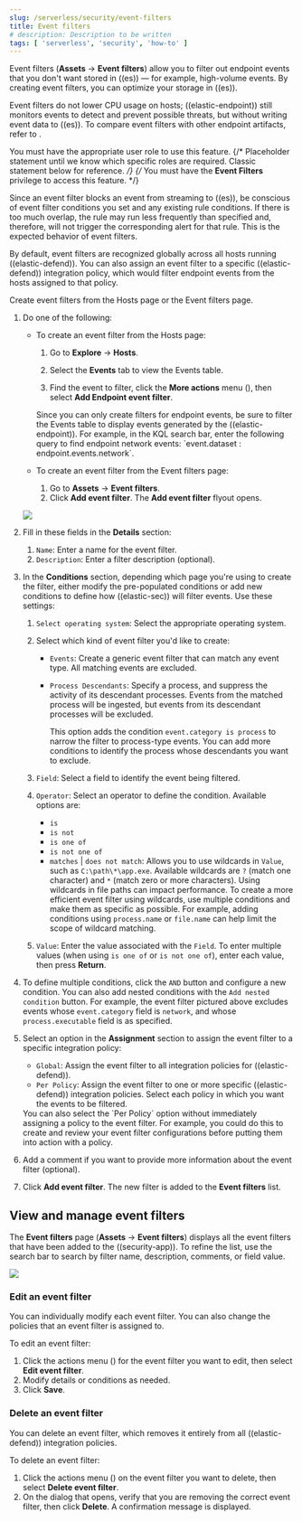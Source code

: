 ```yaml
---
slug: /serverless/security/event-filters
title: Event filters
# description: Description to be written
tags: [ 'serverless', 'security', 'how-to' ]
---
```


<div id="event-filters"></div>

Event filters (**Assets** → **Event filters**) allow you to filter out endpoint events that you don't want stored in ((es)) — for example, high-volume events. By creating event filters, you can optimize your storage in ((es)).

Event filters do not lower CPU usage on hosts; ((elastic-endpoint)) still monitors events to detect and prevent possible threats, but without writing event data to ((es)). To compare event filters with other endpoint artifacts, refer to <DocLink slug="/serverless/security/optimize-edr" />.

<DocCallOut title="Requirements">

You must have the appropriate user role to use this feature.
{/* Placeholder statement until we know which specific roles are required. Classic statement below for reference. */}
{/* You must have the **Event Filters** <DocLink slug="/serverless/security/endpoint-management-req">privilege</DocLink> to access this feature. */}

</DocCallOut>

<DocCallOut title="Important" color="warning">
Since an event filter blocks an event from streaming to ((es)), be conscious of event filter conditions you set and any existing rule conditions. If there is too much overlap, the rule may run less frequently than specified and, therefore, will not trigger the corresponding alert for that rule. This is the expected behavior of event filters.
</DocCallOut>

By default, event filters are recognized globally across all hosts running ((elastic-defend)). You can also assign an event filter to a specific ((elastic-defend)) integration policy, which would filter endpoint events from the hosts assigned to that policy.

Create event filters from the Hosts page or the Event filters page.

1. Do one of the following:

    * To create an event filter from the Hosts page:
        1. Go to **Explore** → **Hosts**.
        1. Select the **Events** tab to view the Events table.

        1. Find the event to filter, click the **More actions** menu (<DocIcon type="boxesHorizontal" title="More actions menu icon" />), then select **Add Endpoint event filter**.

        <DocCallOut title="Tip">
        Since you can only create filters for endpoint events, be sure to filter the Events table to display events generated by the ((elastic-endpoint)).
        For example, in the KQL search bar, enter the following query to find endpoint network events: `event.dataset : endpoint.events.network`.
        </DocCallOut>

    * To create an event filter from the Event filters page:
        1. Go to **Assets** → **Event filters**.
        1. Click **Add event filter**. The **Add event filter** flyout opens.

    ![](../images/event-filters/-management-admin-event-filter.png)

1. Fill in these fields in the **Details** section:
      1. `Name`: Enter a name for the event filter.
      1. `Description`: Enter a filter description (optional).
1. In the **Conditions** section, depending which page you're using to create the filter, either modify the pre-populated conditions or add new conditions to define how ((elastic-sec)) will filter events. Use these settings:
    1. `Select operating system`: Select the appropriate operating system.
    1. Select which kind of event filter you'd like to create:
    
        * `Events`: Create a generic event filter that can match any event type. All matching events are excluded.
        * `Process Descendants`: Specify a process, and suppress the activity of its descendant processes. Events from the matched process will be ingested, but events from its descendant processes will be excluded.

            This option adds the condition `event.category is process` to narrow the filter to process-type events. You can add more conditions to identify the process whose descendants you want to exclude.
    1. `Field`: Select a field to identify the event being filtered.
    1. `Operator`: Select an operator to define the condition. Available options are:
        * `is`
        * `is not`
        * `is one of`
        * `is not one of`
        * `matches` | `does not match`: Allows you to use wildcards in `Value`, such as `C:\path\*\app.exe`.  Available wildcards are `?` (match one character) and `*` (match zero or more characters).
            <DocCallOut title="Important" color="warning">
            Using wildcards in file paths can impact performance. To create a more efficient event filter using wildcards, use multiple conditions and make them as specific as possible. For example, adding conditions using `process.name` or `file.name` can help limit the scope of wildcard matching.
            </DocCallOut>
    1. `Value`: Enter the value associated with the `Field`. To enter multiple values (when using `is one of` or `is not one of`), enter each value, then press **Return**.

1. To define multiple conditions, click the `AND` button and configure a new condition. You can also add nested conditions with the `Add nested condition` button. For example, the event filter pictured above excludes events whose `event.category` field is `network`, and whose `process.executable` field is as specified.

1. Select an option in the **Assignment** section to assign the event filter to a specific integration policy:

    * `Global`: Assign the event filter to all integration policies for ((elastic-defend)).
    * `Per Policy`: Assign the event filter to one or more specific ((elastic-defend)) integration policies. Select each policy in which you want the events to be filtered.

    <DocCallOut title="Note">
    You can also select the `Per Policy` option without immediately assigning a policy to the event filter. For example, you could do this to create and review your event filter configurations before putting them into action with a policy.
    </DocCallOut>

1. Add a comment if you want to provide more information about the event filter (optional).
1. Click **Add event filter**. The new filter is added to the **Event filters** list.

<div id="manage-event-filters"></div>

## View and manage event filters

The **Event filters** page (**Assets** → **Event filters**) displays all the event filters that have been added to the ((security-app)). To refine the list, use the search bar to search by filter name, description, comments, or field value.

![](../images/event-filters/-management-admin-event-filters-list.png)

<div id="edit-event-filter"></div>

### Edit an event filter
You can individually modify each event filter. You can also change the policies that an event filter is assigned to.

To edit an event filter:

1. Click the actions menu (<DocIcon type="boxesHorizontal" title="Actions menu icon" />) for the event filter you want to edit, then select **Edit event filter**.
1. Modify details or conditions as needed.
1. Click **Save**.

<div id="delete-event-filter"></div>

### Delete an event filter
You can delete an event filter, which removes it entirely from all ((elastic-defend)) integration policies.

To delete an event filter:

1. Click the actions menu (<DocIcon type="boxesHorizontal" title="Actions menu icon" />) on the event filter you want to delete, then select **Delete event filter**.
1. On the dialog that opens, verify that you are removing the correct event filter, then click **Delete**. A confirmation message is displayed.


